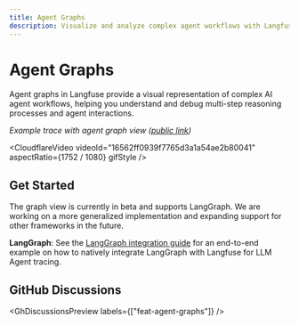 ```yaml
---
title: Agent Graphs
description: Visualize and analyze complex agent workflows with Langfuse's agent graph view.
---
```



# Agent Graphs

Agent graphs in Langfuse provide a visual representation of complex AI agent workflows, helping you understand and debug multi-step reasoning processes and agent interactions.

_Example trace with agent graph view ([public link](https://cloud.langfuse.com/project/cloramnkj0002jz088vzn1ja4/traces/8ed12d68-353f-464f-bc62-720984c3b6a0))_

<CloudflareVideo
  videoId="16562ff0939f7765d3a1a54ae2b80041"
  aspectRatio={1752 / 1080}
  gifStyle
/>

## Get Started

<Callout type="info">

The graph view is currently in beta and supports LangGraph. We are working on a more generalized implementation and expanding support for other frameworks in the future.

</Callout>

**LangGraph**: See the [LangGraph integration guide](/docs/integrations/langchain/example-python-langgraph) for an end-to-end example on how to natively integrate LangGraph with Langfuse for LLM Agent tracing.

## GitHub Discussions

<GhDiscussionsPreview labels={["feat-agent-graphs"]} />
